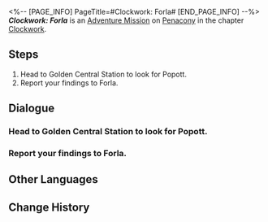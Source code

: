 <%-- [PAGE_INFO]
PageTitle=#Clockwork: Forla#
[END_PAGE_INFO] --%>
{{Stub|Dialogue.}}
{{Mission Infobox
|id            = 4240311
|title         = 
|image         = <!--Mission Clockwork Forla.png-->
|type          = Adventure
|event_name    = 
|chapter       = Clockwork
|requirements  = [[Trailblaze Mission]] ''[[Gentleness, the Name of Nocturne]]'' completed
|summary       = <!--official mission summary from Fate's Atlas-->
|characters    = Forla; IPC Executive; IPC Security Guard; Popott; Trailblazer
|startLocation = [[Penacony]] - [[Golden Hour]]
|world         = Penacony
|area          = Golden Hour
|prev          = 
|next          = 
|rewards       = Trailblaze EXP*100; Stellar Jade*10; Traveler's Guide*3; Clock Credits*180; Credit*20,000
}}
'''''Clockwork: Forla''''' is an [[Adventure Mission]] on [[Penacony]] in the chapter [[Clockwork]].

==Steps==
# Head to Golden Central Station to look for Popott.
# Report your findings to Forla.

<!--
==Gameplay Notes==

--><!--
==Trial Character==

-->
==Dialogue==
{{Stub Dialogue}}
{{Dialogue End}}

===Head to Golden Central Station to look for Popott.{{subst:void|<!--424031103-->}}===
{{Mission Description|type=adventure|location=Golden Hour|update|Tick... tock! Quick, Adjust the hands... Tick, tock!<br />People's minds await your exploration. Help them regain their true selves!}}
{{Dialogue Start}}
:{{tx}}
{{Dialogue End}}

===Report your findings to Forla.{{subst:void|<!--424031106-->}}===
{{Dialogue Start}}
:{{tx}}
{{Dialogue End}}

==Other Languages==
{{Other Languages
|en   = Clockwork: Forla
|zhs  = 钟表把戏：芙尔拉
|zht  = 鐘錶把戲：芙爾拉
|ja   = クロックトリック：フォーラ
|ko   = 시계 트릭: 포를라
|es   = Trucorreloj: Forla
|fr   = Pouvoir de la Pendule&nbsp;: Forla
|ru   = Заводной механизм: Форла
|th   = กลนาฬิกา: Forla
|vi   = Thủ Thuật Đồng Hồ: Forla
|de   = Uhrwerk: Forla
|id   = Clockwork: Forla
|pt   = Truquelógio: Forla
}}

==Change History==
{{Change History|2.0}}
